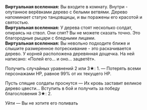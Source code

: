 {{Диалог Начало}}
:'''Виртуальная вселенная:''' Вы входите в комнату. Внутри - опутанное верёвками дерево с белыми ветвями. Дерево напоминает статую танцовщицы, и вы поражены его красотой и святостью.
:'''Виртуальная вселенная:''' У дерева стоят несколько солдат, опираясь на ствол. Они спят? Вы не можете сказать точно. Это благородные рыцари с бледными лицами.
:'''Виртуальная вселенная:''' Вы невольно подходите ближе и слышите размеренное потрескивание - это раскачивается дерево. У корней расположена деревянная дощечка. На ней написано: «Полей его... и оно... зацветёт».
:{{Диалог|Звезда}} Получить случайных уравнений 2 или 3★: 1. &mdash; Потерять всеми персонажами НР, равное 99% от их текущего НР.
:{{Диалог|Звезда}} Пусть спящие солдаты проснутся &mdash; Их кровь заставит великое дерево цвести... Вступить в бой и получить за победу благословения 3★: 2.
:{{Диалог|Звезда}} Уйти &mdash; Вы не хотите его поливать
{{Диалог Конец}}